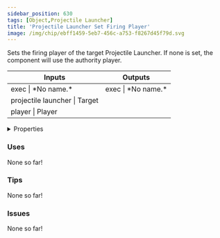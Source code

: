 ```yaml
---
sidebar_position: 630
tags: [Object,Projectile Launcher]
title: 'Projectile Launcher Set Firing Player'
image: /img/chip/ebff1459-5eb7-456c-a753-f8267d45f79d.svg
---
```


Sets the firing player of the target Projectile Launcher. If none is set, the component will use the authority player.



<IChip uuid="ebff1459-5eb7-456c-a753-f8267d45f79d"/>

<table><thead><tr><th>Inputs</th><th>Outputs</th></tr></thead><tbody><tr><td>exec | *No name.*</td><td>exec | *No name.*</td></tr><tr><td>projectile launcher | Target</td><td /></tr><tr><td>player | Player</td><td /></tr></tbody></table>

<details>
  <summary>Properties</summary>
  <div>
    <div>
    <table>
      <tbody>
        <tr>
          <td>Is beta required?</td>
          <td>No</td>
        </tr>
        <tr>
          <td>Is chip a trolling risk?</td>
          <td>No</td>
        </tr>
        <tr>
          <td>Is chip a role assignment risk?</td>
          <td>No</td>
        </tr>
        <tr>
          <td>Chip UUID</td>
          <td>ebff1459-5eb7-456c-a753-f8267d45f79d</td>
        </tr>
        <tr>
          <td>Room availability</td>
          <td>Available everywhere</td>
        </tr>
      </tbody>
    </table>
    </div>
  </div>
</details>

### Uses

None so far!

### Tips

None so far!

### Issues

None so far!
